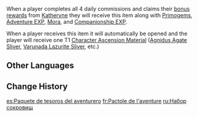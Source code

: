 {{Item Infobox
|id           = 107004
|type         = Chests
|image        = Item Adventure Treasure Pack.png
|quality      = 3
|description  = Daily highscore reward. Grants 1 random T1 Character Ascension material.
|source1      = Completing four Daily [[Commissions]].
}}
When a player completes all 4 daily commissions and claims their [[Commissions#Bonus Rewards|bonus rewards]] from [[Katheryne]] they will receive this item along with [[Primogem]]s, [[Adventure EXP]], [[Mora]], and [[Companionship EXP]].

When a player receives this item it will automatically be opened and the player will receive one T1 [[Character Ascension Material]] ([[Agnidus Agate Sliver]], [[Varunada Lazurite Sliver]], etc.)

==Other Languages==
{{Other Languages
|en      = Adventure Treasure Pack
|zhs     = 冒险宝藏包
|zhs_rm  = Màoxiǎn Bǎozàng Bāo
|zht     = 冒險寶藏包
|zht_rm  = Màoxiǎn Bǎozàng Bāo
|zh_tl   = Adventure Treasure Bag
|ja      = 冒険報酬パック
|ja_rm   = Bouken Houshuu Pakku
|ja_tl   = Adventure Reward Pack
|ko      = 모험 보물 패키지
|ko_rm   = Moheom Bomul Pae'kiji
|ko_tl   = Adventure Treasure Package
|es      = Paquete de tesoros del aventurero
|es_tl   = Adventurer's Treasure Pack
|fr      = Pactole de l'aventure
|fr_tl   = Adventure's Jackpot
|ru      = Набор сокровищ
|ru_tl   = Treasure Pack
|th      = แพ็กขุมทรัพย์ผจญภัย
|th_rm   = Phaek Khumsap Phachonphai
|th_tl   = Adventure Treasure Pack
|vi      = Túi kho báu mạo hiểm
|vi_tl   = 
|de      = Abenteuerschatzpaket
|de_tl   = Adventure Treasure Pack
|id      = Adventure Treasure Pack
|pt      = Pacote de Tesouro de Aventura
|pt_tl   = Pack of Adventure Treasure
|tr      = Macera Hazinesi Paketi
|tr_tl   = 
|it      = Pacchetto di Tesori dell'avventura
|it_tl   = Adventure's Treasure Pack
}}

==Change History==
{{Change History|1.0}}

[[es:Paquete de tesoros del aventurero]]
[[fr:Pactole de l'aventure]]
[[ru:Набор сокровищ]]